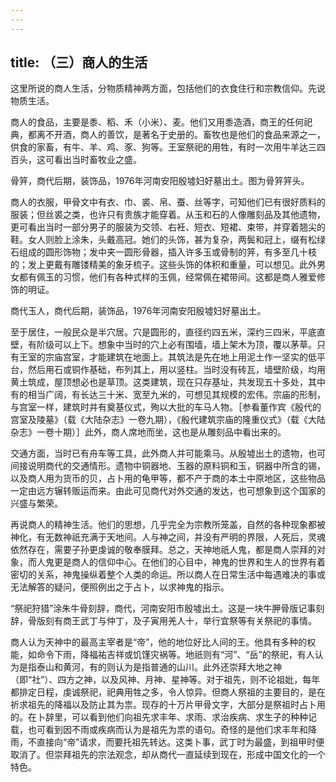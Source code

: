```yaml
---
---
---
```

title: （三）商人的生活
---



这里所说的商人生活，分物质精神两方面，包括他们的衣食住行和宗教信仰。先说物质生活。

商人的食品，主要是黍、稻、禾（小米）、麦。他们又用黍造酒，商王的任何祀典，都离不开酒，商人的善饮，是著名于史册的。畜牧也是他们的食品来源之一，供食的家畜，有牛、羊、鸡、豕、狗等。王室祭祀的用牲，有时一次用牛羊达三四百头，这可看出当时畜牧业之盛。

骨笄，商代后期，装饰品，1976年河南安阳殷墟妇好墓出土。图为骨笄笄头。

商人的衣服，甲骨文中有衣、巾、裘、帛、蚕、丝等字，可知他们已有很好质料的服装；但丝裘之类，也许只有贵族才能穿着。从玉和石的人像雕刻品及其他遗物，更可看出当时一部分男子的服装为交领、右衽、短衣、短裙、束带，并穿着翘尖的鞋。女人则脸上涂朱，头戴高冠。她们的头饰，甚为复杂，两鬓和冠上，缀有松绿石组成的圆形饰物；发中夹一圆形骨器，插入许多玉或骨制的笄，有多至几十枝的；发上更戴有雕镂精美的象牙梳子。这些头饰的体积和重量，可以想见。此外男女都有佩玉的习惯，他们有各种式样的玉佩，经常佩在裙带间。这都是商人雅爱修饰的明证。

商代玉人，商代后期，装饰品，1976年河南安阳殷墟妇好墓出土。

至于居住，一般民众是半穴居。穴是圆形的，直径约四五米，深约三四米，平底直壁，有阶级可以上下。想象中当时的穴上必有围墙，墙上架木为顶，覆以茅草。只有王室的宗庙宫室，才能建筑在地面上。其筑法是先在地上用泥土作一坚实的低平台，然后用石或铜作基础，布列其上，用以竖柱。当时没有砖瓦，墙壁阶级，均用黄土筑成，屋顶想必也是草顶。这类建筑，现在只存基址，共发现五十多处，其中有的相当广阔，有长达三十米、宽至九米的，可想见其规模的宏伟。宗庙的形制，与宫室一样，建筑时并有奠基仪式，殉以大批的车马人物。［参看董作宾《殷代的宫室及陵墓》（载《大陆杂志》一卷九期），《殷代建筑宗庙的隆重仪式》（载《大陆杂志》一卷十期）］此外，商人席地而坐，这也是从雕刻品中看出来的。

交通方面，当时已有舟车等工具，此外商人并可能乘马。从殷墟出土的遗物，也可间接说明商代的交通情形。遗物中铜器地、玉器的原料铜和玉，铜器中所含的锡，以及商人用为货币的贝，占卜用的龟甲等，都不产于商的本土中原地区，这些物品一定由远方辗转贩运而来。由此可见商代对外交通的发达，也可想象到这个国家的兴盛与繁荣。

再说商人的精神生活。他们的思想，几乎完全为宗教所笼盖，自然的各种现象都被神化，有无数神祇充满于天地间。人与神之间，并没有严明的界限，人死后，灵魂依然存在，需要子孙更虔诚的敬奉膜拜。总之，天神地祇人鬼，都是商人崇拜的对象，而人鬼更是商人的信仰中心。在他们的心目中，神鬼的世界和生人的世界有着密切的关系，神鬼操纵着整个人类的命运。所以商人在日常生活中每遇难决的事或无法解答的疑问，便照例出之于占卜，以求神鬼的指示。

“祭祀狩猎”涂朱牛骨刻辞，商代，河南安阳市殷墟出土。这是一块牛胛骨版记事刻辞，骨版刻有商王武丁与仲丁，及子寅用羌人十，举行宜祭等有关祭祀的事情。

商人认为天神中的最高主宰者是“帝”，他的地位好比人间的王。他具有多种的权能，如命令下雨，降福祐吉祥或饥馑灾祸等。地祇则有“河”、“岳”的祭祀，有人认为是指泰山和黄河，有的则认为是指普通的山川。此外还崇拜大地之神（即“社”）、四方之神，以及风神、月神、星神等。对于祖先，则不论祖妣，每年都排定日程，虔诚祭祀，祀典用牲之多，令人惊异。但商人祭祖的主要目的，是在祈求祖先的降福以及防止其为祟。现存的十万片甲骨文字，大部分是祭祖时占卜用的。在卜辞里，可以看到他们向祖先求丰年、求雨、求治疾病、求生子的种种记载，也可看到因不雨或疾病而认为是祖先为祟的语句。奇怪的是他们求丰年和降雨，不直接向“帝”请求，而要托祖先转达。这类卜事，武丁时为最盛，到祖甲时便取消了。但崇拜祖先的宗法观念，却从商代一直延续到现在，形成中国文化的一个特色。